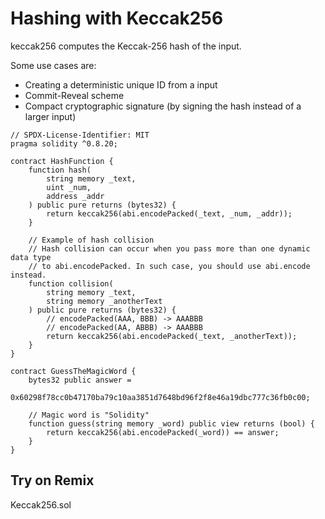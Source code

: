 # Hashing with Keccak256

keccak256 computes the Keccak-256 hash of the input.

Some use cases are:

- Creating a deterministic unique ID from a input
- Commit-Reveal scheme
- Compact cryptographic signature (by signing the hash instead of a larger input)

```solidity filename="Keccak256.sol" {2} copy
// SPDX-License-Identifier: MIT
pragma solidity ^0.8.20;

contract HashFunction {
    function hash(
        string memory _text,
        uint _num,
        address _addr
    ) public pure returns (bytes32) {
        return keccak256(abi.encodePacked(_text, _num, _addr));
    }

    // Example of hash collision
    // Hash collision can occur when you pass more than one dynamic data type
    // to abi.encodePacked. In such case, you should use abi.encode instead.
    function collision(
        string memory _text,
        string memory _anotherText
    ) public pure returns (bytes32) {
        // encodePacked(AAA, BBB) -> AAABBB
        // encodePacked(AA, ABBB) -> AAABBB
        return keccak256(abi.encodePacked(_text, _anotherText));
    }
}

contract GuessTheMagicWord {
    bytes32 public answer =
        0x60298f78cc0b47170ba79c10aa3851d7648bd96f2f8e46a19dbc777c36fb0c00;

    // Magic word is "Solidity"
    function guess(string memory _word) public view returns (bool) {
        return keccak256(abi.encodePacked(_word)) == answer;
    }
}
```

## Try on Remix
Keccak256.sol